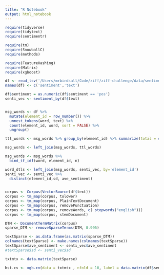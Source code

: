 ```yaml
---
title: "R Notebook"
output: html_notebook
---
```


```r
require(tidyverse)
require(tidytext)
require(sentimentr)

require(tm)
require(SnowballC)
require(methods)

require(FeatureHashing)
require(Matrix)
require(xgboost)
```

```r
df <- read_tsv('/Users/mrbirdsall/Code/ziff/ziff-challenge/data/sentiment.tsv')
names(df) <- c('sentiment','text')

df$sentiment = as.numeric(df$sentiment == 'pos')
senti_vec <- sentiment_by(df$text)


msg_words <- df %>%
  mutate(element_id = row_number()) %>%
  unnest_tokens(word, text) %>%
  count(element_id, word, sort = FALSE) %>%
  ungroup()

ttl_words <- msg_words %>% group_by(element_id) %>% summarize(total = sum(n))

msg_words <- left_join(msg_words, ttl_words)

msg_words <- msg_words %>%
  bind_tf_idf(word, element_id, n)

word_dtls <- left_join(msg_words, senti_vec, by='element_id')
senti_vec <- senti_vec %>%
  distinct(element_id,sd, ave_sentiment) 
  

```

```r
corpus <- Corpus(VectorSource(df$text))
corpus <- tm_map(corpus, tolower)
corpus <- tm_map(corpus, PlainTextDocument)
corpus <- tm_map(corpus, removePunctuation)
corpus <- tm_map(corpus, removeWords, c( stopwords("english")))
corpus <- tm_map(corpus, stemDocument)

DTM <- DocumentTermMatrix(corpus)
sparse_DTM <- removeSparseTerms(DTM, 0.995)

textSparse <- as.data.frame(as.matrix(sparse_DTM))
colnames(textSparse) <- make.names(colnames(textSparse))
textSparse$ave_sentiment <- senti_vec$ave_sentiment 
#textSparse$sd <- senti_vec$sd 

txtmtx <- data.matrix(textSparse)
```


```r

bst.cv <- xgb.cv(data = txtmtx , nfold = 10, label = data.matrix(df$sentiment), nround = 50, objective = 'binary:logistic', eval_metric = 'auc')

```

